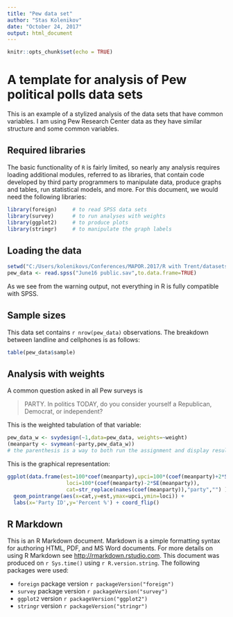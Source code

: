 ---
title: "Pew data set"
author: "Stas Kolenikov"
date: "October 24, 2017"
output: html_document
---

```{r setup, include=FALSE}
knitr::opts_chunk$set(echo = TRUE)
```

# A template for analysis of Pew political polls data sets

This is an example of a stylized analysis of the data sets that have common variables.
I am using Pew Research Center data as they have similar structure and some common variables.

## Required libraries

The basic functionality of `R` is fairly limited, so nearly any analysis requires loading additional
modules, referred to as libraries, that contain code developed by third party programmers
to manipulate data, produce graphs and tables, run statistical models, and more.
For this document, we would need the following libraries:

```{r libraries, message=FALSE, warning=FALSE}
library(foreign)     # to read SPSS data sets
library(survey)      # to run analyses with weights
library(ggplot2)     # to produce plots
library(stringr)     # to manipulate the graph labels
```

## Loading the data

```{r usespss}
setwd("C:/Users/kolenikovs/Conferences/MAPOR.2017/R with Trent/datasets/Pew")  # note forward slashes
pew_data <- read.spss("June16 public.sav",to.data.frame=TRUE)
```

As we see from the warning output, not everything in R is fully compatible with SPSS.

## Sample sizes

This data set contains `r nrow(pew_data)` observations. The breakdown between landline and cellphones is
as follows:

```{r frame}
table(pew_data$sample)
```

## Analysis with weights

A common question asked in all Pew surveys is

> PARTY. In politics TODAY, do you consider yourself a
Republican, Democrat, or independent?

This is the weighted tabulation of that variable:

```{r svytab_party}
pew_data_w <- svydesign(~1,data=pew_data, weights=~weight)
(meanparty <- svymean(~party,pew_data_w))  
# the parenthesis is a way to both run the assignment and display results
```

This is the graphical representation:

```{r ggplot_party}
ggplot(data.frame(est=100*coef(meanparty),upci=100*(coef(meanparty)+2*SE(meanparty)),
                   loci=100*(coef(meanparty)-2*SE(meanparty)),
                   cat=str_replace(names(coef(meanparty)),"party","") ) ) +
  geom_pointrange(aes(x=cat,y=est,ymax=upci,ymin=loci)) +
  labs(x='Party ID',y='Percent %') + coord_flip()
```

## R Markdown

This is an R Markdown document. Markdown is a simple formatting syntax for authoring HTML, PDF, and MS Word documents. For more details on using R Markdown see <http://rmarkdown.rstudio.com>. This document was produced on `r Sys.time()` using `r R.version.string`. The following packages were used:

* `foreign` package version `r packageVersion("foreign")`
* `survey` package version `r packageVersion("survey")` 
* `ggplot2` version `r packageVersion("ggplot2")`
* `stringr` version `r packageVersion("stringr")`
